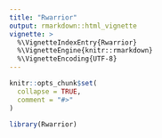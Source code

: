 ```yaml
---
title: "Rwarrior"
output: rmarkdown::html_vignette
vignette: >
  %\VignetteIndexEntry{Rwarrior}
  %\VignetteEngine{knitr::rmarkdown}
  %\VignetteEncoding{UTF-8}
---
```


```r
knitr::opts_chunk$set(
  collapse = TRUE,
  comment = "#>"
)
```

```r
library(Rwarrior)
```
